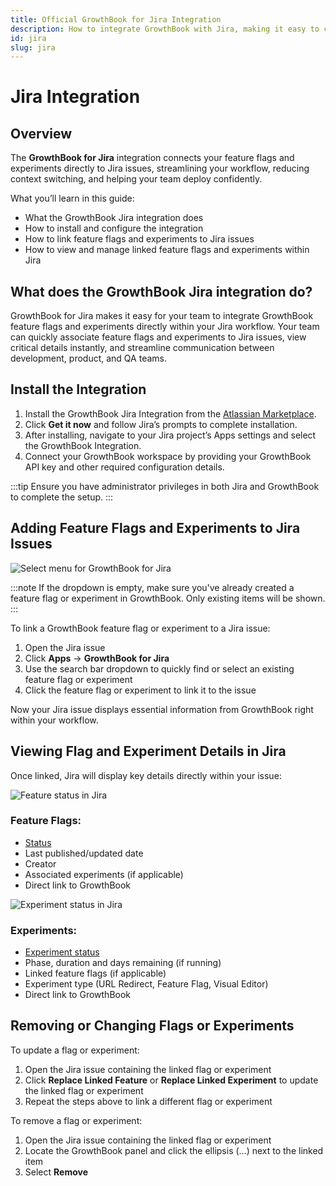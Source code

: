 ```yaml
---
title: Official GrowthBook for Jira Integration
description: How to integrate GrowthBook with Jira, making it easy to connect feature flags and experiments with Jira issues.
id: jira
slug: jira
---
```


# Jira Integration

## Overview

The **GrowthBook for Jira** integration connects your feature flags and experiments directly to Jira issues, streamlining your workflow, reducing context switching, and helping your team deploy confidently.

What you’ll learn in this guide:

- What the GrowthBook Jira integration does
- How to install and configure the integration
- How to link feature flags and experiments to Jira issues
- How to view and manage linked feature flags and experiments within Jira

## What does the GrowthBook Jira integration do?

GrowthBook for Jira makes it easy for your team to integrate GrowthBook feature flags and experiments directly within your Jira workflow. Your team can quickly associate feature flags and experiments to Jira issues, view critical details instantly, and streamline communication between development, product, and QA teams.

## Install the Integration

1. Install the GrowthBook Jira Integration from the [Atlassian Marketplace](https://marketplace.atlassian.com/apps/1237621/growthbook-for-jira?tab=overview&hosting=cloud).
2. Click **Get it now** and follow Jira’s prompts to complete installation.
3. After installing, navigate to your Jira project’s Apps settings and select the GrowthBook Integration.
4. Connect your GrowthBook workspace by providing your GrowthBook API key and other required configuration details.

:::tip
Ensure you have administrator privileges in both Jira and GrowthBook to complete the setup.
:::

## Adding Feature Flags and Experiments to Jira Issues

![Select menu for GrowthBook for Jira](/images/integrations/jira/jira-select-features.jpg)

:::note
If the dropdown is empty, make sure you've already created a feature flag or experiment in GrowthBook. Only existing items will be shown.
:::

To link a GrowthBook feature flag or experiment to a Jira issue:

1. Open the Jira issue
2. Click **Apps** &rarr; **GrowthBook for Jira**
3. Use the search bar dropdown to quickly find or select an existing feature flag or experiment
4. Click the feature flag or experiment to link it to the issue

Now your Jira issue displays essential information from GrowthBook right within your workflow.

## Viewing Flag and Experiment Details in Jira

Once linked, Jira will display key details directly within your issue:

![Feature status in Jira](/images/integrations/jira/jira-feature-status.jpg)

### Feature Flags:

- [Status](/features/features/approval-flows#approval-flow)
- Last published/updated date
- Creator
- Associated experiments (if applicable)
- Direct link to GrowthBook

![Experiment status in Jira](/images/integrations/jira/jira-experiment-status.jpg)

### Experiments:

- [Experiment status](/app/experiment-decisions#experiment-statuses)
- Phase, duration and days remaining (if running)
- Linked feature flags (if applicable)
- Experiment type (URL Redirect, Feature Flag, Visual Editor)
- Direct link to GrowthBook

## Removing or Changing Flags or Experiments

To update a flag or experiment:

1. Open the Jira issue containing the linked flag or experiment
2. Click **Replace Linked Feature** or **Replace Linked Experiment** to update the linked flag or experiment
3. Repeat the steps above to link a different flag or experiment

To remove a flag or experiment:

1. Open the Jira issue containing the linked flag or experiment
2. Locate the GrowthBook panel and click the ellipsis (…) next to the linked item
3. Select **Remove**
